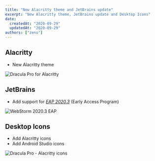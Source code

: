 ```yaml
---
title: "New Alacritty theme and JetBrains update"
excerpt: "New Alacritty theme, JetBrains update and Desktop Icons"
date:
  createdAt: "2020-09-29"
  updatedAt: "2020-09-29"
authors: ["zeno"]
---
```


## Alacritty

- New Alacritty theme

![Dracula Pro for Alacritty](/images/logs/new-alacritty-theme-and-jetbrains-update-a.png)

## JetBrains

- Add support for [_EAP 2020.3_](https://blog.jetbrains.com/idea/2020/09/intellij-idea-2020-3-eap/) (Early Access Program)

![WebStorm 2020.3 EAP](/images/logs/new-alacritty-theme-and-jetbrains-update-b.png)

## Desktop Icons

- Add Alacritty icons
- Add Android Studio icons

![Dracula Pro - Alacritty icons](/images/logs/new-alacritty-theme-and-jetbrains-update-c.png)
